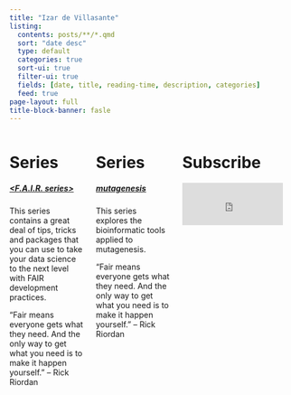 ```yaml
---
title: "Izar de Villasante"
listing:
  contents: posts/**/*.qmd
  sort: "date desc"
  type: default
  categories: true
  sort-ui: true
  filter-ui: true
  fields: [date, title, reading-time, description, categories]
  feed: true
page-layout: full
title-block-banner: fasle
---
```






:::: {.columns}

::: {.column width="40%"}
# Series

##### [<F.A.I.R. series>](fair.html)
This series contains a great deal of tips, tricks and packages 
that you can use to take your data science to the next level with
FAIR development practices.

<!-- La paciència comença amb llàgrimes, i, a la fi, somriu. Ramon Llull (Ciutat de Mallorca, 1232/1233 -->
“Fair means everyone gets what they need. And the only way to get
what you need is to make it happen yourself.” – Rick Riordan
:::

::: {.column width="40%"}
# Series

##### [mutagenesis](mutagenesis.html)
This series explores the bioinformatic tools applied to mutagenesis. 

<!-- La paciència comença amb llàgrimes, i, a la fi, somriu. Ramon Llull (Ciutat de Mallorca, 1232/1233 -->
“Fair means everyone gets what they need. And the only way to get
what you need is to make it happen yourself.” – Rick Riordan
:::

::: {.column width="60%"}
# Subscribe
<iframe id="beehiiv-form" src="https://embeds.beehiiv.com/8ca7f078-5b32-41f3-bef9-4038e0d29e39?slim=true" data-test-id="beehiiv-embed" frameborder="0" scrolling="no" style="margin: 0; border-radius: 0px !important; background-color: transparent; height: 75px; width: 90%;"></iframe>


:::

:::: 



